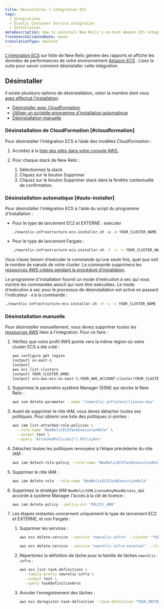 ```yaml
---
title: Désinstaller l'intégration ECS
tags:
  - Integrations
  - Elastic Container Service integration
  - Installation
metaDescription: How to uninstall New Relic's on-host Amazon ECS integration.
freshnessValidatedDate: never
translationType: machine
---
```


[L&apos;intégration ECS](/docs/introduction-amazon-ecs-integration) sur hôte de New Relic génère des rapports et affiche les données de performances de votre environnement [Amazon ECS](https://docs.aws.amazon.com/ecs/index.html) . Lisez la suite pour savoir comment désinstaller cette intégration.

## Désinstaller

Il existe plusieurs options de désinstallation, selon la manière dont vous [avez effectué l&apos;installation](/docs/install-ecs-integration#install-ec2):

* [Désinstaller avec CloudFormation](#cloudformation)
* [Utiliser un scriptde programme d&apos;installation automatique](#auto-installer)
* [Désinstallation manuelle](#manual-uninstall)

### Désinstallation de CloudFormation [#cloudformation]

Pour désinstaller l’intégration ECS à l’aide des modèles CloudFormation :

1. Accédez à la [liste des piles dans votre console AWS.](https://console.aws.amazon.com/cloudformation/home?#/stacks?filteringText=&filteringStatus=active&viewNested=true&hideStacks=false)

2. Pour chaque stack de New Relic :

   1. Sélectionnez la stack
   2. Cliquez sur le bouton Supprimer
   3. Cliquez sur le bouton Supprimer stack dans la fenêtre contextuelle de confirmation.

### Désinstallation automatique [#auto-installer]

Pour désinstaller l&apos;intégration ECS à l&apos;aide du script du programme d&apos;installation :

* Pour le type de lancement EC2 et EXTERNE : exécuter

  ```ah
  ./newrelic-infrastructure-ecs-installer.sh -u -c YOUR_CLUSTER_NAME
  ```

* Pour le type de lancement Fargate :

  ```sh
  ./newrelic-infrastructure-ecs-installer.sh -f -u -c YOUR_CLUSTER_NAME
  ```

Vous n’avez besoin d’exécuter la commande qu’une seule fois, quel que soit le nombre de nœuds de votre cluster. La commande supprimera les [ressources AWS créées pendant la procédure d&apos;installation](/docs/install-ecs-integration#aws-resources).

Le programme d&apos;installation fournit un mode d&apos;exécution à sec qui vous montre les commandes awscli qui vont être exécutées. Le mode d&apos;exécution à sec pour le processus de désinstallation est activé en passant l&apos;indicateur `-d` à la commande :

```sh
./newrelic-infrastructure-ecs-installer.sh -d -u -c YOUR_CLUSTER_NAME
```

### Désinstallation manuelle

Pour désinstaller manuellement, vous devez supprimer toutes les [ressources AWS](/docs/install-ecs-integration#aws-resources) liées à l&apos;intégration. Pour ce faire :

1. Vérifiez que votre profil AWS pointe vers la même région où votre cluster ECS a été créé :

   ```sh
   aws configure get region
   [output] us-east-1
   [output] 
   aws ecs list-clusters
   [output] YOUR_CLUSTER_ARNS	
   [output] arn:aws:ecs:us-east-1:YOUR_AWS_ACCOUNT:cluster/YOUR_CLUSTER
   ```

2. Supprimez le paramètre système Manager (SSM) qui stocke le New Relic <InlinePopover type="licenseKey" />:

   ```sh
   aws ssm delete-parameter --name "/newrelic-infra/ecs/license-key"
   ```

3. Avant de supprimer le rôle IAM, vous devez détacher toutes ses politiques. Pour obtenir une liste des politiques ci-jointes :

   ```sh
   aws iam list-attached-role-policies \
     --role-name "NewRelicECSTaskExecutionRole" \
     --output text \
     --query 'AttachedPolicies[*].PolicyArn'
   ```

4. Détachez toutes les politiques renvoyées à l’étape précédente du rôle IAM :

   ```sh
   aws iam detach-role-policy --role-name "NewRelicECSTaskExecutionRole" --policy-arn "POLICY_ARN"
   ```

5. Supprimer le rôle IAM :

   ```sh
   aws iam delete-role --role-name "NewRelicECSTaskExecutionRole"
   ```

6. Supprimez la stratégie IAM `NewRelicSSMLicenseKeyReadAccess`, qui accorde à système Manager l&apos;accès à la clé de licence :

   ```sh
   aws iam delete-policy --policy-arn "POLICY_ARN"
   ```

7. Les étapes restantes concernent uniquement le type de lancement EC2 et EXTERNE, et non Fargate :

   1. Supprimer les services :

      ```sh
      aws ecs delete-service --service "newrelic-infra" --cluster "YOUR_CLUSTER_NAME"
      ```

      ```sh
      aws ecs delete-service --service "newrelic-infra-external" --cluster "YOUR_CLUSTER_NAME"
      ```

   2. Répertoriez la définition de tâche pour la famille de tâches `newrelic-infra` :

      ```sh
      aws ecs list-task-definitions \
        --family-prefix newrelic-infra \
        --output text \
        --query taskDefinitionArns
      ```

   3. Annuler l&apos;enregistrement des tâches :

      ```sh
      aws ecs deregister-task-definition --task-definition "TASK_DEFINITION_ARN"
      ```